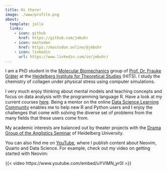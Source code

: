 ```yaml
---
title: Hi there!
image: ./www/profile.png
about:
  template: jolla
  links:
    - icon: github
      href: https://github.com/jmbuhr
    - icon: mastodon
      href: https://mastodon.online/@jmbuhr
    - icon: linkedin
      url: https://www.linkedin.com/in/jmbuhr/
---
```


I am a PhD student in the [Molecular Biomechanics](https://www.h-its.org/research/mbm/) group of [Prof. Dr. Frauke Gräter](https://www.h-its.org/people/prof-dr-frauke-grater/) at the [Heidelberg Institute for Theoretical Studies](https://www.h-its.org/) (HITS).
I study the chemistry of collagen under physical stress using computer simulations.

I very much enjoy thinking about mental models and teaching concepts
and focus on data analysis with the programming language R.
Have a look at my current courses [here](/teaching).
Being a mentor on the online [Data Science Learning Community](https://dslc.io/)
enables me to help new R and Python users and I enjoy the challenges that come with
solving the diverse set of problems from the many fields that these users come from.

My academic interests are balanced out by theater projects with the [Drama Group of the Anglistics Seminar](https://ssg-as-heidelberg.de/) of Heidelberg University.

You can also find me on [YouTube](https://www.youtube.com/@jmbuhr), where I publish content about Neovim, Quarto and Data Science. For example, check out my video on getting started with Neovim:

{{< video https://www.youtube.com/embed/uYVlMN_yr0I >}}

